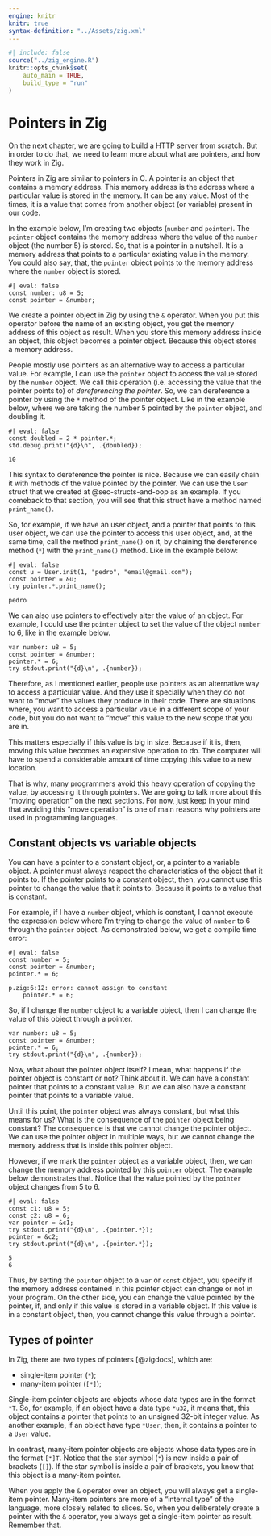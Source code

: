 ```yaml
---
engine: knitr
knitr: true
syntax-definition: "../Assets/zig.xml"
---
```


```r
#| include: false
source("../zig_engine.R")
knitr::opts_chunk$set(
    auto_main = TRUE,
    build_type = "run"
)
```

# Pointers in Zig {#sec-pointer}

On the next chapter, we are going to build a HTTP server from scratch.
But in order to do that,
we need to learn more about what are pointers, and how they work in Zig.

Pointers in Zig are similar to pointers in C. A pointer is an object
that contains a memory address. This memory address is the address where
a particular value is stored in the memory. It can be any value. Most of the times,
it is a value that comes from another object (or variable) present in our code.

In the example below, I'm creating two objects (`number` and `pointer`).
The `pointer` object contains the memory address where the value of the `number` object
(the number 5) is stored. So, that is a pointer in a nutshell. It is a memory
address that points to a particular existing value in the memory. You could
also say, that, the `pointer` object points to the memory address where the `number` object is
stored.


```zig
#| eval: false
const number: u8 = 5;
const pointer = &number;
```

We create a pointer object in Zig by using the `&` operator. When you put this operator
before the name of an existing object, you get the memory address of this object as result.
When you store this memory address inside an object, this object becomes a pointer object.
Because this object stores a memory address.

People mostly use pointers as an alternative way to access a particular value.
For example, I can use the `pointer` object to access the value stored by
the `number` object. We call this operation (i.e. accessing the value that the
pointer points to) of *dereferencing the pointer*. So, we can dereference
a pointer by using the `*` method of the pointer object. Like in the example
below, where we are taking the number 5 pointed by the `pointer` object,
and doubling it.

```zig
#| eval: false
const doubled = 2 * pointer.*;
std.debug.print("{d}\n", .{doubled});
```

```
10
```

This syntax to dereference the pointer is nice. Because we can easily chain it with
methods of the value pointed by the pointer. We can use the `User` struct that we
created at @sec-structs-and-oop as an example. If you comeback to that section,
you will see that this struct have a method named `print_name()`.

So, for example, if we have an user object, and a pointer that points to this user object,
we can use the pointer to access this user object, and, at the same time, call the method `print_name()`
on it, by chaining the dereference method (`*`) with the `print_name()` method. Like in the
example below:


```zig
#| eval: false
const u = User.init(1, "pedro", "email@gmail.com");
const pointer = &u;
try pointer.*.print_name();
```

```
pedro
```

We can also use pointers to effectively alter the value of an object.
For example, I could use the `pointer` object to set
the value of the object `number` to 6, like in the example below.


```zig
var number: u8 = 5;
const pointer = &number;
pointer.* = 6;
try stdout.print("{d}\n", .{number});
```


Therefore, as I mentioned earlier, people use pointers as an alternative way to access a particular value.
And they use it specially when they do not want to "move"
the values they produce in their code. There are situations where,
you want to access a particular value in a different scope of your code,
but you do not want to "move" this value to the new scope that you are in.

This matters especially if this value is big in size. Because if it is, then,
moving this value becomes an expensive operation to do.
The computer will have to spend a considerable amount of time
copying this value to a new location.

That is why, many programmers avoid this heavy operation of copying the value,
by accessing it through pointers.
We are going to talk more about this "moving operation" on the next sections.
For now, just keep in your mind that avoiding this "move operation" is
one of main reasons why pointers are used in programming languages.





## Constant objects vs variable objects

You can have a pointer to a constant object, or, a pointer to a variable object.
A pointer must always respect the characteristics of the object that it points to.
If the pointer points to a constant object, then, you cannot use this pointer
to change the value that it points to. Because it points to a value that is constant.

For example, if I have a `number` object, which is constant, I cannot execute
the expression below where I'm trying to change the value of `number` to 6 through
the `pointer` object. As demonstrated below, we get a compile time error:

```zig
#| eval: false
const number = 5;
const pointer = &number;
pointer.* = 6;
```

```
p.zig:6:12: error: cannot assign to constant
    pointer.* = 6;
```

So, if I change the `number` object to a variable object,
then I can change the value of this object through
a pointer.

```zig
var number: u8 = 5;
const pointer = &number;
pointer.* = 6;
try stdout.print("{d}\n", .{number});
```

Now, what about the pointer object itself? I mean, what happens
if the pointer object is constant or not? Think about it.
We can have a constant pointer that points to a constant value.
But we can also have a constant pointer that points to a
variable value.

Until this point, the `pointer` object was always constant,
but what this means for us? What is the consequence of the
`pointer` object being constant? The consequence is that
we cannot change the pointer object. We can use the
pointer object in multiple ways, but we cannot change the
memory address that is inside this pointer object.

However, if we mark the `pointer` object as a variable object,
then, we can change the memory address pointed by this `pointer` object.
The example below demonstrates that. Notice that the value pointed
by the `pointer` object changes from 5 to 6.

```zig
#| eval: false
const c1: u8 = 5;
const c2: u8 = 6;
var pointer = &c1;
try stdout.print("{d}\n", .{pointer.*});
pointer = &c2;
try stdout.print("{d}\n", .{pointer.*});
```

```
5
6
```

Thus, by setting the `pointer` object to a `var` or `const` object,
you specify if the memory address contained in this pointer object can change or not
in your program. On the other side, you can change the value pointed by the pointer,
if, and only if this value is stored in a variable object. If this value
is in a constant object, then, you cannot change this value through a pointer.


## Types of pointer

In Zig, there are two types of pointers [@zigdocs], which are:

- single-item pointer (`*`);
- many-item pointer (`[*]`);


Single-item pointer objects are objects whose data types are in the format `*T`.
So, for example, if an object have a data type `*u32`, it means that, this
object contains a pointer that points to an unsigned 32-bit integer value.
As another example, if an object have type `*User`, then, it contains
a pointer to a `User` value.

In contrast, many-item pointer objects are objects whose data types are in the format `[*]T`.
Notice that the star symbol (`*`) is now inside a pair of brackets (`[]`). If the star
symbol is inside a pair of brackets, you know that this object is a many-item pointer.

When you apply the `&` operator over an object, you will always get a single-item pointer.
Many-item pointers are more of a "internal type" of the language, more closely
related to slices. So, when you deliberately create a pointer with the `&` operator,
you always get a single-item pointer as result. Remember that.
